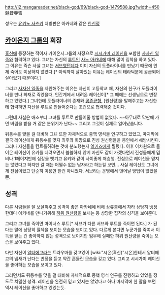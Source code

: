 http://i2.mangareader.net/black-god/69/black-god-1479588.jpg?width=450
魁音寺雪

성우는 [[유키노 사츠키]] 더빙판은 아카네와 같은 [[한신정]]

== [[카이온지 그룹]]의 회장 ==

[[흑신]]에 등장하는 적이자 카이온지그룹의 사장으로 [[시시가미 레이신]]을 포함한 [[사자신 일족]]와 협력하고 있다. 그녀는 자신의 [[루트]]인 [[사노 아카네]]에 대해 많이 집착을 하고 있다. 그 이유는 즉슨 사실 그녀는 [[서브]]였던데다 이미 자신의 도플라이너를 만났기 때문에 언제 죽어도 이상하지 않았다.[* 아직까지 살아있는 이유는 레이신의 테라덕분에 공급되어 살아있기 때문이다.] 

그리고 [[사자신 일족]]을 지원해주는 이유는 자신이 고등학교 때, 자신의 친구가 도플라이너를 만나 화재로 죽었을때, 인간계에서 내려온 레이신이[* 그 때에는 선생님으로 변장하고 있었다.] 그녀한테 도플라이너의 존재와 [[공존균형]], [원신령]을 말해주고는 자신한테 협력하면 자신을 루트로 만들어준다는 조건으로 협력해준 것이다.

그런데 사실은 애초부터 그녀를 루트로 만들어줄 방법이 없었다. ~~아무대로 막판에 가면 버림을 받을 거 같은 분위기가 난다~~ 그리고 그것이 실제로 일어났습니다.

뒤통수를 맞을 걸 대비해 그녀 또한 자체적으로 중핵 영석을 연구하고 있었고, 마지막에 결국 레이신에게 뒤통수를 맞자 최후의 희망으로 진성 원신령들을 봉인에서 해방시킨다. 그러나 자신들을 컨트롤하려는 것에 분노했는지 [[엘키즈]]에게 찔렸다. 이후 이차원으로 들어온 레이신이 유키를 데려오면서 쓸쓸하지 않게 자신도 같이 가겠다면서 진성들에게 덤비나 1페이지만에 심장을 뺏기고 유키와 같이 사이좋게 저승행. 진심으로 레이신을 믿지는 않았다고 하지만 갈 때는 어쩔수 없는 남자라고 하는걸 보면... 사실 레이신도 그녀에게 진심이었고 단순히 이용만 한건 아니었다. 서브라는 운명에서 벗어날 방법이 없었을 뿐. 

== 성격 ==

다른 사람들을 잘 보살펴주고 성격이 좋은 아카네에 비해 상류층에서 자라 상당히 냉정한데다 아카네를 만나기위해 [[하위 원신령]]을 보내는 등 상당한 집착의 성격을 보여준다.

그리고 그녀를 죽이면 마이너스 루트[* 서브가 다른 서브와 루트를 죽이면 된다.] 가 된다는 말에 상당히 질색을 보이는 모습을 보이고 있다. 다르게 본다면 누군가를 죽여서 이득을 얻는 건 좋아하지 않는 성격으로 보이지만 임무에 실패한 하위 원신령을 죽이는 모습을 보여주고 있다. 

다만 자신이 [[알터에고]]라는 트라우마를 갖고있어 [wiki:"시온(흑신)"시온]한테서 알터에고의 냄새가 난다는 빈정을 듣고 약간 흔들린 모습을 갖고 있다. 그리고 시시가미 레이신을 좋아하는 모습을 보이고 있다.

그러면서도 뒤통수를 맞을 걸 대비해 자체적으로 중핵 영석 연구를 진행하고 있었을 정도로 치밀한 성격. 레이신을 완전히 믿고 있지는 않았다고 하나 마지막에 한 말을 보면 역시 레이신을 좋아하고 있었는듯.
